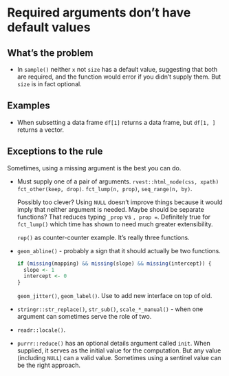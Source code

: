 # Required arguments don't have default values

## What's the problem

* In `sample()` neither `x` not `size` has a default value, suggesting that
  both are required, and the function would error if you didn't supply them.
  But `size` is in fact optional.

## Examples

* When subsetting a data frame `df[1]` returns a data frame, but `df[1, ]` 
  returns a vector.

## Exceptions to the rule

Sometimes, using a missing argument is the best you can do. 

*   Must supply one of a pair of arguments. `rvest::html_node(css, xpath)`
    `fct_other(keep, drop)`. `fct_lump(n, prop)`, `seq_range(n, by)`.
    
    Possibly too clever? Using `NULL` doesn't improve things because it would 
    imply that neither argument is needed. Maybe should be separate functions?
    That reduces typing `_prop` vs `, prop = `. Definitely true for `fct_lump()`
    which time has shown to need much greater extensibility.
    
    `rep()` as counter-counter example. It's really three functions.

*   `geom_abline()` - probably a sign that it should actually be two functions.

    ```r
    if (missing(mapping) && missing(slope) && missing(intercept)) {
      slope <- 1
      intercept <- 0
    }
    ```
    
    `geom_jitter()`, `geom_label()`. Use to add new interface on top of old.
    
*   `stringr::str_replace()`, `str_sub()`, `scale_*_manual()` - when one 
    argument can sometimes serve the role of two.

*   `readr::locale()`.

*   `purrr::reduce()` has an optional details argument called `init`. 
    When supplied, it serves as the initial value for the computation. But any 
    value (including `NULL`) can a valid value. Sometimes using a sentinel 
    value can be the right approach.
